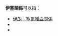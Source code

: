 '''伊塞關係'''可以指：

* [[伊朗－塞爾維亞關係|伊朗－塞爾維亞關係]]
* {{link-en|伊朗－塞內加爾關係|Iran–Senegal relations}}
* {{Link-en|伊拉克－塞爾維亞關係|Iraq–Serbia relations}}

{{disambig|cat=四字消歧義}}